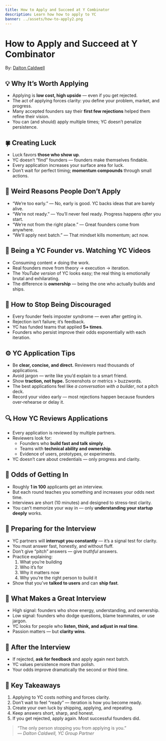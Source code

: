 ```yaml
---
title: How to Apply and Succeed at Y Combinator  
description: Learn how how to apply to YC
banner: ../assets/how-to-apply2.png
---
```


# How to Apply and Succeed at Y Combinator  

By: [Dalton Caldwell](https://x.com/daltonc)  

<YouTube url="https://www.youtube.com/watch?v=B5tU2447OK8" />

## 💡 Why It’s Worth Applying

- Applying is **low cost, high upside** — even if you get rejected.  
- The act of applying forces clarity: you define your problem, market, and progress.  
- Many accepted founders say their **first few rejections** helped them refine their vision.  
- You can (and should) apply multiple times; YC doesn’t penalize persistence.


## 🍀 Creating Luck

- Luck favors **those who show up**.  
- YC doesn’t “find” founders — founders make themselves findable.  
- Every application increases your surface area for luck.  
- Don’t wait for perfect timing; **momentum compounds** through small actions.


## 🚫 Weird Reasons People Don’t Apply

- “We’re too early.” — No, early is good. YC backs ideas that are barely alive.  
- “We’re not ready.” — You’ll never feel ready. Progress happens *after* you start.  
- “We’re not from the right place.” — Great founders come from anywhere.  
- “We’ll apply next batch.” — That mindset kills momentum; act now.


## 🧠 Being a YC Founder vs. Watching YC Videos

- Consuming content ≠ doing the work.  
- Real founders move from theory → execution → iteration.  
- The *YouTube version* of YC looks easy; the real thing is emotionally brutal and exhilarating.  
- The difference is **ownership** — being the one who actually builds and ships.


## 💪 How to Stop Being Discouraged

- Every founder feels imposter syndrome — even after getting in.  
- Rejection isn’t failure; it’s feedback.  
- YC has funded teams that applied **5+ times**.  
- Founders who persist improve their odds exponentially with each iteration.


## ⚙️ YC Application Tips

- Be **clear, concise, and direct.** Reviewers read thousands of applications.  
- Avoid jargon — write like you’d explain to a smart friend.  
- Show **traction, not hype.** Screenshots or metrics > buzzwords.  
- The best applications feel like *a conversation with a builder*, not a pitch deck.  
- Record your video early — most rejections happen because founders over-rehearse or delay it.


## 🔍 How YC Reviews Applications

- Every application is reviewed by multiple partners.  
- Reviewers look for:
  - Founders who **build fast and talk simply**.  
  - Teams with **technical ability and ownership**.  
  - Evidence of users, prototypes, or experiments.  
- YC doesn’t care about credentials — only progress and clarity.


## 🎲 Odds of Getting In

- Roughly **1 in 100** applicants get an interview.  
- But each round teaches you something and increases your odds next time.  
- Interviews are short (10 minutes) and designed to stress-test clarity.  
- You can’t memorize your way in — only **understanding your startup deeply** works.


## 🎤 Preparing for the Interview

- YC partners will **interrupt you constantly** — it’s a signal test for clarity.  
- You must answer fast, honestly, and without fluff.  
- Don’t give “pitch” answers — give *truthful* answers.  
- Practice explaining:
  1. What you’re building  
  2. Who it’s for  
  3. Why it matters now  
  4. Why you’re the right person to build it  
- Show that you’ve **talked to users** and can **ship fast**.


## 🧩 What Makes a Great Interview

- High signal: founders who show energy, understanding, and ownership.  
- Low signal: founders who dodge questions, blame teammates, or use jargon.  
- YC looks for people who **listen, think, and adjust in real time**.  
- Passion matters — but **clarity wins**.


## 💬 After the Interview

- If rejected, **ask for feedback** and apply again next batch.  
- YC values persistence more than polish.  
- Your odds improve dramatically the second or third time.  


## 🧾 Key Takeaways

1. Applying to YC costs nothing and forces clarity.  
2. Don’t wait to feel “ready” — iteration is how you become ready.  
3. Create your own luck by shipping, applying, and repeating.  
4. Keep answers short, sharp, and honest.  
5. If you get rejected, apply again. Most successful founders did.


> “The only person stopping you from applying is you.”  
> — *Dalton Caldwell, YC Group Partner*
